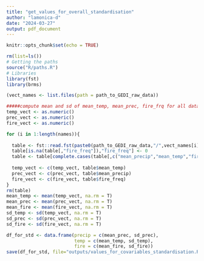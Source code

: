 ```yaml
---
title: "get_values_for_overall_standardisation"
author: "lamonica-d"
date: "2024-03-27"
output: pdf_document
---
```


```r
knitr::opts_chunk$set(echo = TRUE)
```


```r
rm(list=ls())
# Getting the paths
source("R/paths.R")
# Libraries
library(fst)
library(brms)

(vect_names <- list.files(path = path_to_GEDI_raw_data))
```


```r
#####compute mean and sd of mean_temp, mean_prec, fire_frq for all data####
temp_vect <- as.numeric()
prec_vect <- as.numeric()
fire_vect <- as.numeric()

for (i in 1:length(names)){
  
  table <- fst::read.fst(paste0(path_to_GEDI_raw_data,"/",vect_names[i],sep=""))
  table[is.na(table[,"fire_freq"]),"fire_freq"] <- 0
  table <- table[complete.cases(table[,c("mean_precip","mean_temp","fire_freq")]),]
  
  temp_vect <- c(temp_vect, table$mean_temp)
  prec_vect <- c(prec_vect, table$mean_precip)
  fire_vect <- c(fire_vect, table$fire_freq)
}
rm(table)
mean_temp <- mean(temp_vect, na.rm = T)
mean_prec <- mean(prec_vect, na.rm = T)
mean_fire <- mean(fire_vect, na.rm = T)
sd_temp <- sd(temp_vect, na.rm = T)
sd_prec <- sd(prec_vect, na.rm = T)
sd_fire <- sd(fire_vect, na.rm = T)

df_for_std <- data.frame(precip = c(mean_prec, sd_prec), 
                         temp = c(mean_temp, sd_temp),
                         fire = c(mean_fire, sd_fire))
save(df_for_std, file="outputs/values_for_covariables_standardisation.RDS")
```


